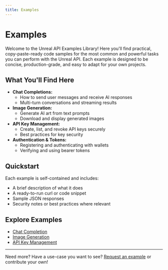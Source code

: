 ```yaml
---
title: Examples
---
```


# Examples

Welcome to the Unreal API Examples Library! Here you'll find practical, copy-paste-ready code samples for the most common and powerful tasks you can perform with the Unreal API. Each example is designed to be concise, production-grade, and easy to adapt for your own projects.

## What You'll Find Here

- **Chat Completions:**
  - How to send user messages and receive AI responses
  - Multi-turn conversations and streaming results
- **Image Generation:**
  - Generate AI art from text prompts
  - Download and display generated images
- **API Key Management:**
  - Create, list, and revoke API keys securely
  - Best practices for key security
- **Authentication & Tokens:**
  - Registering and authenticating with wallets
  - Verifying and using bearer tokens

## Quickstart

Each example is self-contained and includes:
- A brief description of what it does
- A ready-to-run curl or code snippet
- Sample JSON responses
- Security notes or best practices where relevant

## Explore Examples

- [Chat Completion](./chat-completion-example)
- [Image Generation](./image-generation-example)
- [API Key Management](./api-key-management-example)

---

Need more? Have a use-case you want to see? [Request an example](https://discord.gg/unreal) or contribute your own!
